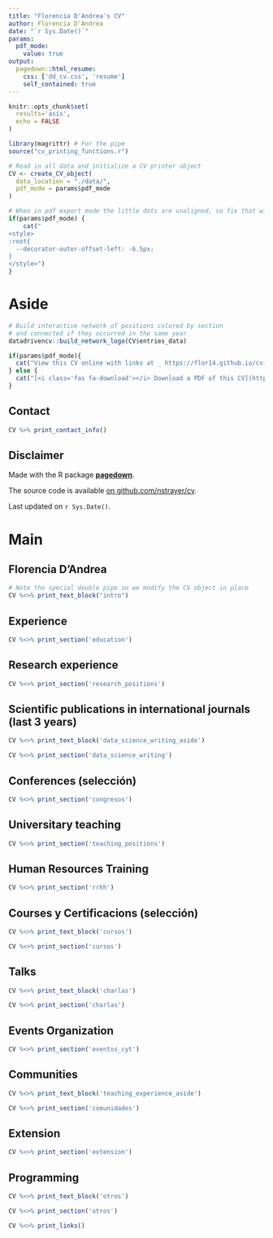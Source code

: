 ```yaml
---
title: "Florencia D'Andrea's CV"
author: Florencia D'Andrea
date: "`r Sys.Date()`"
params:
  pdf_mode:
    value: true
output:
  pagedown::html_resume:
    css: ['dd_cv.css', 'resume']
    self_contained: true
---
```


```r
knitr::opts_chunk$set(
  results='asis', 
  echo = FALSE
)

library(magrittr) # For the pipe
source("cv_printing_functions.r")

# Read in all data and initialize a CV printer object
CV <- create_CV_object(
  data_location = "./data/",  
  pdf_mode = params$pdf_mode
)

```


```r
# When in pdf export mode the little dots are unaligned, so fix that with some conditional CSS.
if(params$pdf_mode) {
    cat("
<style>
:root{
  --decorator-outer-offset-left: -6.5px;
}
</style>")
}
```


Aside
================================================================================

```r
# Build interactive network of positions colored by section
# and connected if they occurred in the same year
datadrivencv::build_network_logo(CV$entries_data)
```


```r
if(params$pdf_mode){
  cat("View this CV online with links at _ https://flor14.github.io/cvitae_datadriven/cv.html_")
} else {
  cat("[<i class='fas fa-download'></i> Download a PDF of this CV](https://github.com/flor14/cvitae_datadriven/raw/master/cv_english.pdf)")
}
```

Contact {#contact}
--------------------------------------------------------------------------------

```r
CV %>% print_contact_info()
```



<!-- Language Skills {#skills} -->
<!-- -------------------------------------------------------------------------------- -->

<!-- ```{r} -->
<!-- CV %>% print_skill_bars() -->
<!-- ``` -->



Disclaimer {#disclaimer}
--------------------------------------------------------------------------------

Made with the R package [**pagedown**](https://github.com/rstudio/pagedown). 

The source code is available [on github.com/nstrayer/cv](https://github.com/flor14/cvitae_datadriven.git).

Last updated on `r Sys.Date()`.



Main
================================================================================

Florencia D'Andrea {#title}
--------------------------------------------------------------------------------

```r
# Note the special double pipe so we modify the CV object in place
CV %<>% print_text_block("intro") 
```


Experience {data-icon=graduation-cap data-concise=true}
--------------------------------------------------------------------------------

```r
CV %<>% print_section('education')
```


Research experience {data-icon=laptop}
--------------------------------------------------------------------------------

```r
CV %<>% print_section('research_positions')
```


Scientific publications in international journals (last 3 years) {data-icon=chart-line}
--------------------------------------------------------------------------------

::: aside
```r
CV %<>% print_text_block('data_science_writing_aside')
```
:::

```r
CV %<>% print_section('data_science_writing')
```

Conferences (selección)   {data-icon=newspaper}
--------------------------------------------------------------------------------

```r
CV %<>% print_section('congresos')
```

Universitary teaching {data-icon=chalkboard-teacher}
--------------------------------------------------------------------------------


```r
CV %<>% print_section('teaching_positions')
```

Human Resources Training {data-icon=chalkboard-teacher}
--------------------------------------------------------------------------------

```r
CV %<>% print_section('rrhh')
```


Courses y Certificacions (selección) {data-icon=suitcase}
--------------------------------------------------------------------------------

::: aside
```r
CV %<>% print_text_block('cursos')
```
:::

```r
CV %<>% print_section('cursos')
```

Talks  {data-icon=newspaper}
--------------------------------------------------------------------------------
::: aside
```r
CV %<>% print_text_block('charlas')
```
:::
```r
CV %<>% print_section('charlas')
```

Events Organization  {data-icon=chalkboard-teacher}
--------------------------------------------------------------------------------


```r
CV %<>% print_section('eventos_cyt')
```

Communities  {data-icon=laptop}
--------------------------------------------------------------------------------

::: aside
```r
CV %<>% print_text_block('teaching_experience_aside')
```
:::

```r
CV %<>% print_section('comunidades')
```

Extension {data-icon=book}
--------------------------------------------------------------------------------

```r
CV %<>% print_section('extension')
```

Programming {data-icon=chart-line}
--------------------------------------------------------------------------------
::: aside
```r
CV %<>% print_text_block('otros')
```
:::
```r
CV %<>% print_section('otros')
```


```r
CV %<>% print_links()
```

